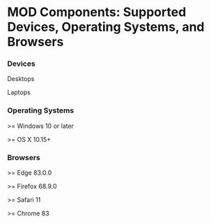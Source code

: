 <Meta title="MOD Components/Supported Devices, Operating Systems, and Browsers" />

# MOD Components: Supported Devices, Operating Systems, and Browsers

### Devices

Desktops

Laptops

### Operating Systems

\>= Windows 10 or later

\>= OS X 10.15+

### Browsers

\>= Edge 83.0.0

\>= Firefox 68.9.0

\>= Safari 11

\>= Chrome 83
